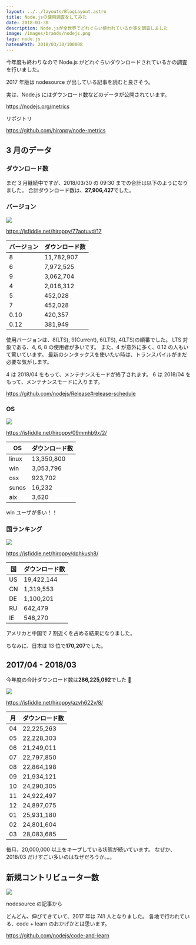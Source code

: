 ```yaml
---
layout: ../../layouts/BlogLayout.astro
title: Node.jsの使用調査をしてみた
date: 2018-03-30
description: Node.jsが全世界でどれぐらい使われているか等を調査しました
image: /images/brands/nodejs.png
tags: node.js
hatenaPath: 2018/03/30/100008
---
```



今年度も終わりなので Node.js がどれぐらいダウンロードされているかの調査を行いました。

2017 年版は nodesource が出している記事を読むと良さそう。

<OG url="https://nodesource.com/node-by-numbers" />

実は、Node.js にはダウンロード数などのデータが公開されています。

https://nodejs.org/metrics

リポジトリ

https://github.com/hiroppy/node-metrics

## 3 月のデータ

### ダウンロード数

まだ 3 月継続中ですが、2018/03/30 の 09:30 までの合計は以下のようになりました。
合計ダウンロード数は、**27,906,427**でした。

### バージョン

![](../../assets/images/blog/nodejs-amount-of-use/version.png)

https://jsfiddle.net/hiroppy/77aotuvd/17

| バージョン | ダウンロード数 |
| ---------- | -------------- |
| 8          | 11,782,907     |
| 6          | 7,972,525      |
| 9          | 3,062,704      |
| 4          | 2,016,312      |
| 5          | 452,028        |
| 7          | 452,028        |
| 0.10       | 420,357        |
| 0.12       | 381,949        |

使用バージョンは、8(LTS), 9(Current), 6(LTS), 4(LTS)の順番でした。
LTS 対象である、4, 6, 8 の使用者が多いです。
また、4 が意外に多く、0.12 の人もいて驚いています。
最新のシンタックスを使いたい時は、トランスパイルがまだ必要な気がします。

4 は 2018/04 をもって、メンテナンスモードが終了されます。
6 は 2018/04 をもって、メンテナンスモードに入ります。

https://github.com/nodejs/Release#release-schedule

### OS

![](../../assets/images/blog/nodejs-amount-of-use/os.png)

https://jsfiddle.net/hiroppy/09mmhb9x/2/

| OS    | ダウンロード数 |
| ----- | -------------- |
| linux | 13,350,800     |
| win   | 3,053,796      |
| osx   | 923,702        |
| sunos | 16,232         |
| aix   | 3,620          |

win ユーザが多い！！

### 国ランキング

![](../../assets/images/blog/nodejs-amount-of-use/country.png)

https://jsfiddle.net/hiroppy/dphkush8/

| 国  | ダウンロード数 |
| --- | -------------- |
| US  | 19,422,144     |
| CN  | 1,319,553      |
| DE  | 1,100,201      |
| RU  | 642,479        |
| IE  | 546,270        |

アメリカと中国で 7 割近くを占める結果になりました。

ちなみに、日本は 13 位で**170,207**でした。

## 2017/04 - 2018/03

今年度の合計ダウンロード数は**286,225,092**でした 🎉

![](../../assets/images/blog/nodejs-amount-of-use/download.png)

https://jsfiddle.net/hiroppy/azvh622v/8/

| 月  | ダウンロード数 |
| --- | -------------- |
| 04  | 22,225,263     |
| 05  | 22,228,303     |
| 06  | 21,249,011     |
| 07  | 22,797,850     |
| 08  | 22,864,198     |
| 09  | 21,934,121     |
| 10  | 24,290,305     |
| 11  | 24,922,497     |
| 12  | 24,897,075     |
| 01  | 25,931,180     |
| 02  | 24,801,604     |
| 03  | 28,083,685     |

毎月、20,000,000 以上をキープしている状態が続いています。
なぜか、2018/03 だけすごい多いのはなぜだろうか。。。

## 新規コントリビューター数

![](../../assets/images/blog/nodejs-amount-of-use/contribution.png)

nodesource の記事から

どんどん、伸びてきていて、2017 年は 741 人となりました。
各地で行われている、code + learn のおかげかとは思います。

https://github.com/nodejs/code-and-learn
